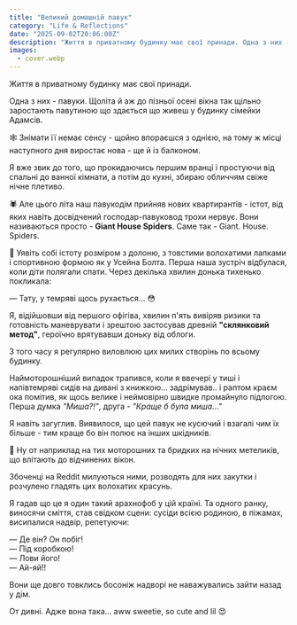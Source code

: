 ```yaml
---
title: "Великий домашній павук"
category: "Life & Reflections"
date: "2025-09-02T20:06:00Z"
description: "Життя в приватному будинку має свої принади. Одна з них - павуки. Щоліта й аж до пізньої осені вікна так щільно заростають павутиною що здається що живеш у будинку сімейки Адамсів."
images:
  - cover.webp
---
```


Життя в приватному будинку має свої принади.

Одна з них - павуки. Щоліта й аж до пізньої осені вікна так щільно заростають павутиною що здається що живеш у будинку сімейки Адамсів.

🕸 Знімати її немає сенсу - щойно впораєшся з однією, на тому ж місці наступного дня виростає нова - ще й із балконом.

Я вже звик до того, що прокидаючись першим вранці і простуючи від спальні до ванної кімнати, а потім до кухні, збираю обличчям свіже нічне плетиво.

🕷 Але цього літа наш павукодім прийняв нових квартирантів - істот, від яких навіть досвідчений господар-павуковод трохи нервує. Вони називаються просто - **Giant House Spiders**. Саме так - Giant. House. Spiders.

🍬 Уявіть собі істоту розміром з долоню, з товстими волохатими лапками і спортивною формою як у Усейна Болта. Перша наша зустріч відбулася, коли діти полягали спати. Через декілька хвилин донька тихенько покликала:

— Тату, у темряві щось рухається... 😳

Я, відійшовши від першого офігіва, хвилин п'ять вивіряв ризики та готовність маневрувати і зрештою застосував древній **"склянковий метод"**, героїчно врятувавши доньку від облоги.

З того часу я регулярно виловлюю цих милих створінь по всьому будинку.

Наймоторошніший випадок трапився, коли я ввечері у тиші і напівтемряві сидів на дивані з книжкою… задрімував.. і раптом краєм ока помітив, як щось велике і неймовірно швидке промайнуло підлогою. Перша думка _"Миша?!"_, друга - _"Краще б була миша..."_

Я навіть загуглив. Виявилося, що цей павук не кусючий і взагалі чим їх більше - тим краще бо він полює на інших шкідників.

🦋 Ну от наприклад на тих моторошних та бридких на нічних метеликів, що влітають до відчинених вікон.

Збоченці на Reddit милуються ними, розводять для них закутки і розчулено гладять цих волохатих красунь.

Я гадав що це я один такий арахнофоб у цій країні. Та одного ранку, виносячи сміття, став свідком сцени: сусіди всією родиною, в піжамах, висипалися надвір, репетуючи:

— Де він? Он побіг!<br/>
— Під коробкою!<br/>
— Лови його!<br/>
— Ай-яй!!<br/>

Вони ще довго товклись босоніж надворі не наважувались зайти назад у дім.

От дивні. Адже вона така... aww sweetie, so cute and lil 😍
